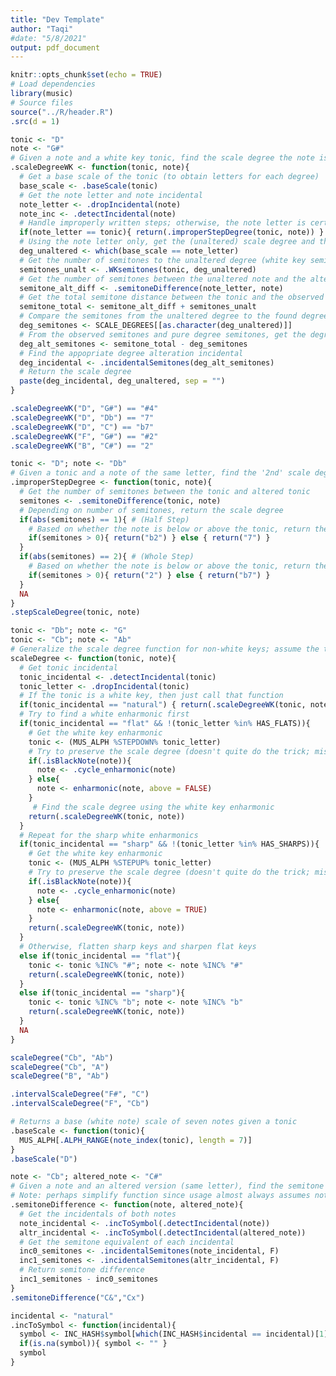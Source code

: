 ```yaml
---
title: "Dev Template"
author: "Taqi"
#date: "5/8/2021"
output: pdf_document
---
```


```r
knitr::opts_chunk$set(echo = TRUE)
# Load dependencies
library(music)
# Source files
source("../R/header.R")
.src(d = 1)
```

```r
tonic <- "D"
note <- "G#"
# Given a note and a white key tonic, find the scale degree the note is to the tonic (inverse of build interval)
.scaleDegreeWK <- function(tonic, note){
  # Get a base scale of the tonic (to obtain letters for each degree)
  base_scale <- .baseScale(tonic)
  # Get the note letter and note incidental
  note_letter <- .dropIncidental(note)
  note_inc <- .detectIncidental(note)
  # Handle improperly written steps; otherwise, the note letter is certainly not the same as the tonic
  if(note_letter == tonic){ return(.improperStepDegree(tonic, note)) }
  # Using the note letter only, get the (unaltered) scale degree and the # of semitones
  deg_unaltered <- which(base_scale == note_letter)
  # Get the number of semitones to the unaltered degree (white key semitones)
  semitones_unalt <- .WKsemitones(tonic, deg_unaltered)
  # Get the number of semitones between the unaltered note and the altered note
  semitone_alt_diff <- .semitoneDifference(note_letter, note)
  # Get the total semitone distance between the tonic and the observed note
  semitone_total <- semitone_alt_diff + semitones_unalt
  # Compare the semitones from the unaltered degree to the found degree
  deg_semitones <- SCALE_DEGREES[[as.character(deg_unaltered)]]
  # From the observed semitones and pure degree semitones, get the degree alteration by the semitone difference
  deg_alt_semitones <- semitone_total - deg_semitones
  # Find the appopriate degree alteration incidental
  deg_incidental <- .incidentalSemitones(deg_alt_semitones)
  # Return the scale degree
  paste(deg_incidental, deg_unaltered, sep = "")
}
```

```r
.scaleDegreeWK("D", "G#") == "#4"
.scaleDegreeWK("D", "Db") == "7"
.scaleDegreeWK("D", "C") == "b7"
.scaleDegreeWK("F", "G#") == "#2"
.scaleDegreeWK("B", "C#") == "2"
```


```r
tonic <- "D"; note <- "Db"
# Given a tonic and a note of the same letter, find the '2nd' scale degree quality (improper half step or whole step)
.improperStepDegree <- function(tonic, note){
  # Get the number of semitones between the tonic and altered tonic
  semitones <- .semitoneDifference(tonic, note)
  # Depending on number of semitones, return the scale degree
  if(abs(semitones) == 1){ # (Half Step)
    # Based on whether the note is below or above the tonic, return the appopriate degree
    if(semitones > 0){ return("b2") } else { return("7") }
  }
  if(abs(semitones) == 2){ # (Whole Step)
    # Based on whether the note is below or above the tonic, return the appopriate degree
    if(semitones > 0){ return("2") } else { return("b7") }
  }
  NA
}
.stepScaleDegree(tonic, note)
```


```r
tonic <- "Db"; note <- "G"
tonic <- "Cb"; note <- "Ab"
# Generalize the scale degree function for non-white keys; assume the tonic has a simple incidental
scaleDegree <- function(tonic, note){
  # Get tonic incidental
  tonic_incidental <- .detectIncidental(tonic)
  tonic_letter <- .dropIncidental(tonic)
  # If the tonic is a white key, then just call that function
  if(tonic_incidental == "natural") { return(.scaleDegreeWK(tonic, note)) }
  # Try to find a white enharmonic first
  if(tonic_incidental == "flat" && !(tonic_letter %in% HAS_FLATS)){
    # Get the white key enharmonic
    tonic <- (MUS_ALPH %STEPDOWN% tonic_letter)
    # Try to preserve the scale degree (doesn't quite do the trick; misses white keys...)
    if(.isBlackNote(note)){ 
      note <- .cycle_enharmonic(note)
    } else{
      note <- enharmonic(note, above = FALSE)
    }
     # Find the scale degree using the white key enharmonic
    return(.scaleDegreeWK(tonic, note))
  }
  # Repeat for the sharp white enharmonics
  if(tonic_incidental == "sharp" && !(tonic_letter %in% HAS_SHARPS)){
    # Get the white key enharmonic
    tonic <- (MUS_ALPH %STEPUP% tonic_letter)
    # Try to preserve the scale degree (doesn't quite do the trick; misses white keys...)
    if(.isBlackNote(note)){ 
      note <- .cycle_enharmonic(note)
    } else{
      note <- enharmonic(note, above = TRUE)
    }
    return(.scaleDegreeWK(tonic, note))
  }
  # Otherwise, flatten sharp keys and sharpen flat keys
  else if(tonic_incidental == "flat"){
    tonic <- tonic %INC% "#"; note <- note %INC% "#"
    return(.scaleDegreeWK(tonic, note)) 
  }
  else if(tonic_incidental == "sharp"){
    tonic <- tonic %INC% "b"; note <- note %INC% "b"
    return(.scaleDegreeWK(tonic, note)) 
  }
  NA
}
```

```r
scaleDegree("Cb", "Ab")
scaleDegree("Cb", "A")
scaleDegree("B", "Ab")
```


```r
.intervalScaleDegree("F#", "C")
.intervalScaleDegree("F", "Cb")
```


```r
# Returns a base (white note) scale of seven notes given a tonic
.baseScale <- function(tonic){
  MUS_ALPH[.ALPH_RANGE(note_index(tonic), length = 7)]
}
.baseScale("D")
```

```r
note <- "Cb"; altered_note <- "C#"
# Given a note and an altered version (same letter), find the semitone difference between the two notes
# Note: perhaps simplify function since usage almost always assumes note is a white key (helper for .ISD)
.semitoneDifference <- function(note, altered_note){
  # Get the incidentals of both notes
  note_incidental <- .incToSymbol(.detectIncidental(note))
  altr_incidental <- .incToSymbol(.detectIncidental(altered_note))
  # Get the semitone equivalent of each incidental
  inc0_semitones <- .incidentalSemitones(note_incidental, F) 
  inc1_semitones <- .incidentalSemitones(altr_incidental, F)
  # Return semitone difference
  inc1_semitones - inc0_semitones
}
.semitoneDifference("C&","Cx")
```

```r
incidental <- "natural"
.incToSymbol <- function(incidental){
  symbol <- INC_HASH$symbol[which(INC_HASH$incidental == incidental)[1]]
  if(is.na(symbol)){ symbol <- "" }
  symbol
}
```

